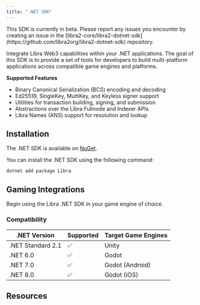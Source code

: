 ```yaml
---
title: ".NET SDK"
---
```



<Aside type="caution" emoji="❗">
  This SDK is currently in beta. Please report any issues you encounter by
  creating an issue in the
  [libra2-core/libra2-dotnet-sdk](https://github.com/libra2org/libra2-dotnet-sdk)
  repository.
</Aside>

Integrate Libra Web3 capabilities within your .NET applications. The goal of this SDK is to provide a set of tools
for developers to build multi-platform applications across compatible game engines and platforms.

**Supported Features**

- Binary Canonical Serialization (BCS) encoding and decoding
- Ed25519, SingleKey, MultiKey, and Keyless signer support
- Utilities for transaction building, signing, and submission
- Abstractions over the Libra Fullnode and Indexer APIs
- Libra Names (ANS) support for resolution and lookup

## Installation

The .NET SDK is available on [NuGet](https://www.nuget.org/packages/Libra).

You can install the .NET SDK using the following command:

```shellscript
dotnet add package Libra
```

## Gaming Integrations

Begin using the Libra .NET SDK in your game engine of choice.

<CardGrid>
  <LinkCard href="/build/sdks/dotnet-sdk/godot-integration" title="Godot Integration" description="Begin integrating into Godot projects." />

  <LinkCard href="/build/sdks/dotnet-sdk/unity-integration" title="Unity Integration" description="Begin integrating into Unity projects." />
</CardGrid>

### Compatibility

| .NET Version      | Supported | Target Game Engines |
| ----------------- | --------- | ------------------- |
| .NET Standard 2.1 | ✅         | Unity               |
| .NET 6.0          | ✅         | Godot               |
| .NET 7.0          | ✅         | Godot (Android)     |
| .NET 8.0          | ✅         | Godot (iOS)         |

## Resources

<CardGrid>
  <LinkCard href="/build/sdks/dotnet-sdk/getting-started" title="Getting Started" description="Begin developing using the Libra .NET SDK." />

  <LinkCard href="https://libra2-core.github.io/libra2-dotnet-sdk/" title="Full API Reference" description="The full API reference for the Libra .NET SDK." target="_blank" />
</CardGrid>
